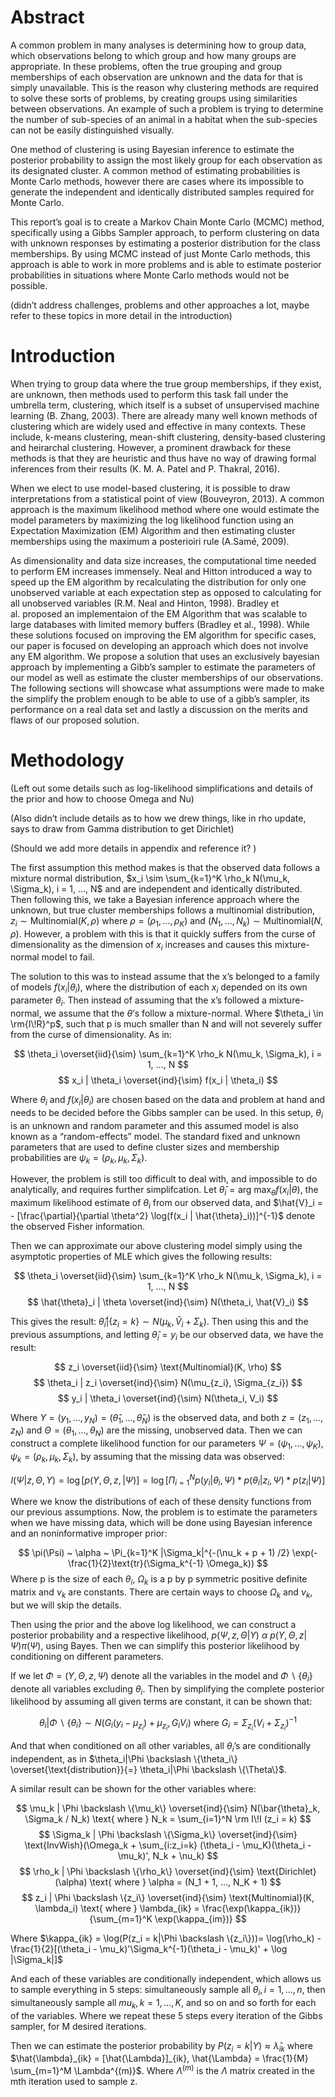 # Abstract

A common problem in many analyses is determining how to group data, which observations belong to which group and how many groups are appropriate. In these problems, often the true grouping and group memberships of each observation are unknown and the data for that is simply unavailable. This is the reason why clustering methods are required to solve these sorts of problems, by creating groups using similarities between observations. An example of such a problem is trying to determine the number of sub-species of an animal in a habitat when the sub-species can not be easily distinguished visually. 

One method of clustering is using Bayesian inference to estimate the posterior probability to assign the most likely group for each observation as its designated cluster. A common method of estimating probabilities is Monte Carlo methods, however there are cases where its impossible to generate the independent and identically distributed samples required for Monte Carlo. 

This report's goal is to create a Markov Chain Monte Carlo (MCMC) method, specifically using a Gibbs Sampler approach, to perform clustering on data with unknown responses by estimating a posterior distribution for the class memberships. By using MCMC instead of just Monte Carlo methods, this approach is able to work in more problems and is able to estimate posterior probabilities in situations where Monte Carlo methods would not be possible. 



(didn't address challenges, problems and other approaches a lot, maybe refer to these topics in more detail in the introduction)

# Introduction 

When trying to group data where the true group memberships, if they exist, are unknown, then methods used to perform this task fall under the umbrella term, clustering, which itself is a subset of unsupervised machine learning (B. Zhang, 2003). There are already many well known methods of clustering which are widely used and effective in many contexts. These include, k-means clustering, mean-shift clustering, density-based clustering and heirarchal clustering. However, a prominent drawback for these methods is that they are heuristic and thus have no way of drawing formal inferences from their results (K. M. A. Patel and P. Thakral, 2016). 

When we elect to use model-based clustering, it is possible to draw interpretations from a statistical point of view (Bouveyron, 2013). A common approach is the maximum likelihood method where one would estimate the model parameters by maximizing the log likelihood function using an Expectation Maximization (EM) Algorithm and then estimating cluster memberships using the maximum a posterioiri rule (A.Samé, 2009).

As dimensionality and data size increases, the computational time needed to perform EM increases immensely. Neal and Hitton introduced a way to speed up the EM algorithm by recalculating the distribution for only one unobserved variable at each expectation step as opposed to calculating for all unobserved variables (R.M. Neal and Hinton, 1998). Bradley et al. proposed an implementaion of the EM Algorithm that was scalable to large databases with limited memory buffers (Bradley et al., 1998). While these solutions focused on improving the EM algorithm for specific cases, our paper is focused on developing an approach which does not involve any EM algorithm. We propose a solution that uses an exclusively bayesian approach by implementing a Gibb's sampler to estimate the parameters of our model as well as estimate the cluster memberships of our observations. The following sections will showcase what assumptions were made to make the simplify the problem enough to be able to use of a gibb's sampler, its performance on a real data set and lastly a discussion on the merits and flaws of our proposed solution.  

# Methodology 

(Left out some details such as log-likelihood simplifications and details of the prior and how to choose Omega and Nu)

(Also didn't include details as to how we drew things, like in rho update, says to draw from Gamma distribution to get Dirichlet)

(Should we add more details in appendix and reference it? )

The first assumption this method makes is that the observed data follows a mixture normal distribution, $x_i \sim \sum_{k=1}^K \rho_k N(\mu_k, \Sigma_k), i = 1, ..., N$ and are independent and identically distributed. Then following this, we take a Bayesian inference approach where the unknown, but true cluster memberships follows a multinomial distribution, $z_i \sim \text{Multinomial}(K, \rho)$ where $\rho = (\rho_1, ..., \rho_K)$ and $(N_1, ..., N_k) \sim \text{Multinomial}(N, \rho)$. However, a problem with this is that it quickly suffers from the curse of dimensionality as the dimension of $x_i$ increases and causes this mixture-normal model to fail. 

The solution to this was to instead assume that the x's belonged to a family of models $f(x_i|\theta_i)$, where the distribution of each $x_i$ depended on its own parameter $\theta_i$. Then instead of assuming that the x's followed a mixture-normal, we assume that the $\theta$'s follow a mixture-normal. Where $\theta_i \in \rm{I\!R}^p$, such that p is much smaller than N and will not severely suffer from the curse of dimensionality. As in: 

$$
\theta_i \overset{iid}{\sim} \sum_{k=1}^K \rho_k N(\mu_k, \Sigma_k), i = 1, ..., N  
$$
$$
x_i | \theta_i \overset{ind}{\sim} f(x_i | \theta_i) 
$$

Where $\theta_i$ and $f(x_i|\theta_i)$ are chosen based on the data and problem at hand and needs to be decided before the Gibbs sampler can be used. In this setup, $\theta_i$ is an unknown and random parameter and this assumed model is also known as a "random-effects" model. The standard fixed and unknown parameters that are used to define cluster sizes and membership probabilities are $\psi_k = (\rho_k, \mu_k, \Sigma_k)$.  

However, the problem is still too difficult to deal with, and impossible to do analytically, and requires further simplifcation. Let $\hat{\theta}_i = \text{arg max}_{\theta} f(x_i|\theta)$, the maximum likelihood estimate of $\theta_i$ from our observed data, and $\hat{V}_i = - [\frac{\partial}{\partial \theta^2} \log(f(x_i | \hat{\theta}_i))]^{-1}$ denote the observed Fisher information. 

Then we can approximate our above clustering model simply using the asymptotic properties of MLE which gives the following results:

$$
\theta_i \overset{iid}{\sim} \sum_{k=1}^K \rho_k N(\mu_k, \Sigma_k), i = 1, ..., N 
$$
$$
\hat{\theta}_i | \theta \overset{ind}{\sim} N(\theta_i, \hat{V}_i)
$$

This gives the result: $\hat{\theta}_i|\{z_i = k\} \sim N(\mu_k, \hat{V}_i + \Sigma_k)$. Then using this and the previous assumptions, and letting $\hat{\theta}_i = y_i$ be our observed data, we have the result: 

$$
z_i \overset{iid}{\sim} \text{Multinomial}(K, \rho) 
$$
$$
\theta_i | z_i \overset{ind}{\sim} N(\mu_{z_i}, \Sigma_{z_i}) 
$$
$$
y_i | \theta_i \overset{ind}{\sim} N(\theta_i, V_i) 
$$

Where $Y = (y_1, ..., y_N) = (\hat{\theta}_1, ... ,\hat{\theta}_N)$ is the observed data, and both $z = (z_1, ..., z_N)$ and $\Theta = (\theta_1, ..., \theta_N)$ are the missing, unobserved data. Then we can construct a complete likelihood function for our parameters $\Psi = (\psi_1, ..., \psi_K), \psi_k = (\rho_k, \mu_k, \Sigma_k)$, by assuming that the missing data was observed: 

$$
l(\Psi|z, \Theta, Y) = \log [p(Y, \Theta, z,| \Psi)] = \log[\Pi_{i=1}^N p(y_i| \theta_i, \Psi) * p(\theta_i|z_i, \Psi) * p(z_i|\Psi)]
$$

Where we know the distributions of each of these density functions from our previous assumptions. Now, the problem is to estimate the parameters when we have missing data, which will be done using Bayesian inference and an noninformative improper prior: 

$$
\pi(\Psi) ~ \alpha ~ \Pi_{k=1}^K |\Sigma_k|^{-(\nu_k + p + 1) /2} \exp(-\frac{1}{2}\text{tr}(\Sigma_k^{-1} \Omega_k))
$$
Where p is the size of each $\theta_i$, $\Omega_k$ is a p by p symmetric positive definite matrix and $\nu_k$ are constants. There are certain ways to choose $\Omega_k$ and $\nu_k$, but we will skip the details.  

Then using the prior and the above log likelihood, we can construct a posterior probability and a respective likelihood, $p(\Psi, z, \Theta|Y)$ $\alpha$ $p(Y, \Theta, z|\Psi) \pi(\Psi)$, using Bayes. Then we can simplify this posterior likelihood by conditioning on different parameters. 

If we let $\Phi = (Y, \Theta, z, \Psi)$ denote all the variables in the model and $\Phi \backslash \{\theta_i\}$ denote all variables excluding $\theta_i$. Then by simplifying the complete posterior likelihood by assuming all given terms are constant, it can be shown that:

$$
\theta_i | \Phi \backslash \{\theta_i\} \sim N(G_i(y_i - \mu_{z_i}) + \mu_{z_i}, G_i V_i) \text{ where } G_i = \Sigma_{z_i} (V_i + \Sigma_{z_i})^{-1}
$$

And that when conditioned on all other variables, all $\theta_i$'s are conditionally independent, as in $\theta_i|\Phi \backslash \{\theta_i\} \overset{\text{distribution}}{=} \theta_i|\Phi \backslash \{\Theta\}$. 

A similar result can be shown for the other variables where: 

$$
\mu_k | \Phi \backslash \{\mu_k\} \overset{ind}{\sim} N(\bar{\theta}_k, \Sigma_k / N_k) \text{ where } N_k = \sum_{i=1}^N \rm I\!I (z_i = k) 
$$
$$
\Sigma_k | \Phi \backslash \{\Sigma_k\} \overset{ind}{\sim} \text{InvWish}(\Omega_k + \sum_{i:z_i=k} (\theta_i - \mu_K)(\theta_i - \mu_k)', N_k + \nu_k) 
$$
$$
\rho_k | \Phi \backslash \{\rho_k\} \overset{ind}{\sim} \text{Dirichlet}(\alpha) \text{ where } \alpha = (N_1 + 1, ..., N_K + 1) 
$$
$$
z_i | \Phi \backslash \{z_i\} \overset{ind}{\sim} \text{Multinomial}(K, \lambda_i) \text{ where } \lambda_{ik} = \frac{\exp(\kappa_{ik})}{\sum_{m=1}^K \exp(\kappa_{im})} 
$$

Where $\kappa_{ik} = \log(P(z_i = k|\Phi \backslash \{z_i\}))= \log(\rho_k) - \frac{1}{2}[(\theta_i - \mu_k)'\Sigma_k^{-1}(\theta_i - \mu_k)' + \log |\Sigma_k|]$ 

And each of these variables are conditionally independent, which allows us to sample everything in 5 steps: simultaneously sample all $\theta_i, i = 1,..., n$, then simultaneously sample all $mu_k, k = 1, ..., K$, and so on and so forth for each of the variables. Where we repeat these 5 steps every iteration of the Gibbs sampler, for M desired iterations. 

Then we can estimate the posterior probability by $P(z_i = k|Y) \approx \hat{\lambda}_{ik}$ where $\hat{\lambda}_{ik} = [\hat{\Lambda}]_{ik}, \hat{\Lambda} = \frac{1}{M} \sum_{m=1}^M \Lambda^{(m)}$. Where $\Lambda^{(m)}$ is the $\Lambda$ matrix created in the mth iteration used to sample z. 





